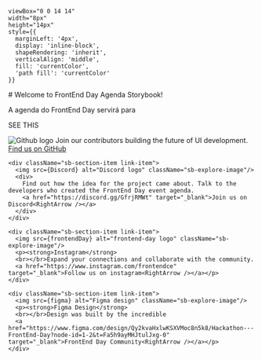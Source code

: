 

    viewBox="0 0 14 14" 
    width="8px" 
    height="14px" 
    style={{ 
      marginLeft: '4px',
      display: 'inline-block',
      shapeRendering: 'inherit',
      verticalAlign: 'middle',
      fill: 'currentColor',
      'path fill': 'currentColor'
    }}
>
  <path d="m11.1 7.35-5.5 5.5a.5.5 0 0 1-.7-.7L10.04 7 4.9 1.85a.5.5 0 1 1 .7-.7l5.5 5.5c.2.2.2.5 0 .7Z" />
</svg>

<Meta title="Configure your project" />

<div className="sb-container">
  <div className='sb-section-title'>
    # Welcome to FrontEnd Day Agenda Storybook!
    <p> A agenda do FrontEnd Day servirá para </p>
    <p class="subheading">SEE THIS</p>
  </div>  
</div>
<div className="sb-section sb-socials">
    <div className="sb-section-item link-item">
      <img src={Github} alt="Github logo" className="sb-explore-image"/>
      Join our contributors building the future of UI development.
      <a href="https://github.com/frontend-ce/fend-day-agenda" target="_blank">Find us on GitHub<RightArrow /></a>
    </div>

    <div className="sb-section-item link-item">
      <img src={Discord} alt="Discord logo" className="sb-explore-image"/>
      <div>
        Find out how the idea for the project came about. Talk to the developers who created the FrontEnd Day event agenda.
        <a href="https://discord.gg/GfrjRMWt" target="_blank">Join us on Discord<RightArrow /></a>
      </div>
    </div>

    <div className="sb-section-item link-item">
      <img src={frontendDay} alt="frontend-day logo" className="sb-explore-image"/>
      <p><strong>Instagram</strong>
      <br></br>Expand your connections and collaborate with the community.
      <a href="https://www.instagram.com/frontendce" target="_blank">Follow us on instagram<RightArrow /></a></p>
    </div>

    <div className="sb-section-item link-item">
      <img src={figma} alt="Figma design" className="sb-explore-image"/>      
      <p><strong>Figma Design</strong>
      <br></br>Design was built by the incredible
      <a href="https://www.figma.com/design/Qy2kvaHxlwKSXVMoc8n5k8/Hackathon---FrontEnd-Day?node-id=1-2&t=Fa5h9ayMHJtulJxg-0" target="_blank">FrontEnd Day Community<RightArrow /></a></p>
    </div>
</div>

<style>
  {`
  .sb-container {
    margin-bottom: 48px;
  }

  .subheading {
    --mediumdark: '#999999';
    font-weight: 900;
    font-size: 13px;
    color: #999;
    letter-spacing: 6px;
    line-height: 24px;
    text-transform: uppercase;
    margin-bottom: 12px;
    margin-top: 40px;
  }

  .sb-section {
    width: 100%;
    display: flex;
    flex-direction: row;
    gap: 20px;
  }

  img {
    object-fit: cover;
  }

 .sb-section-item, .sb-grid-item {
    flex: 1;
    display: flex;
    flex-direction: column;
  }

  .sb-section-item-heading {
    padding-top: 20px !important;
    padding-bottom: 5px !important;
    margin: 0 !important;
  }
  .sb-section-item-paragraph {
    margin: 0;
    padding-bottom: 10px;
  }

  .sb-section a:not(h1 a, h2 a, h3 a) {
    font-size: 14px;
  }

  .sb-section-title {
    margin-bottom: 32px;
  }

  .sb-socials {
    display: grid;
    grid-template-columns: repeat(4, 1fr);
  }

  .sb-socials p {
    margin-bottom: 10px;
  }

  .sb-explore-image {
    max-height: 32px;
    align-self: flex-start;
  }

  @media screen and (max-width: 800px) {
    .sb-addon-img {
      left: 300px;
    }
  }

  @media screen and (max-width: 600px) {
    .sb-section {
      flex-direction: column;
    }

    .sb-socials {
      grid-template-columns: repeat(2, 1fr);
    }
  }
    
  .link-item {
    padding: 20px;
    border: 1px solid #00000010;
    border-radius: 5px;
    transition: background 150ms ease-out, border 150ms ease-out, transform 150ms ease-out;
    color: #333333;
    display: flex;
    align-items: flex-start;
  }

  .link-item--title-only {
    align-items: center;
  }

  .link-item:hover {
    border-color: #1EA7FD50;
    transform: translate3d(0, -3px, 0);
    box-shadow: rgba(0, 0, 0, 0.08) 0 3px 10px 0;
  }

  .link-item:active {
    border-color: #1EA7FD;
    transform: translate3d(0, 0, 0);
  }

  .link-item strong {
    font-weight: 700;
    display: block;
    margin-bottom: 2px;
  }

  .link-item img {
    height: 40px;
    width: 40px;
    margin-right: 15px;
    flex: none;
  }

  .link-item span,
  .link-item p {
    margin: 0;
    font-size: 14px;
    line-height: 20px;
  }

  .link-item span strong:first-of-type {
    font-size: 15px;
    line-height: 20px;
  }
  `}
</style>
